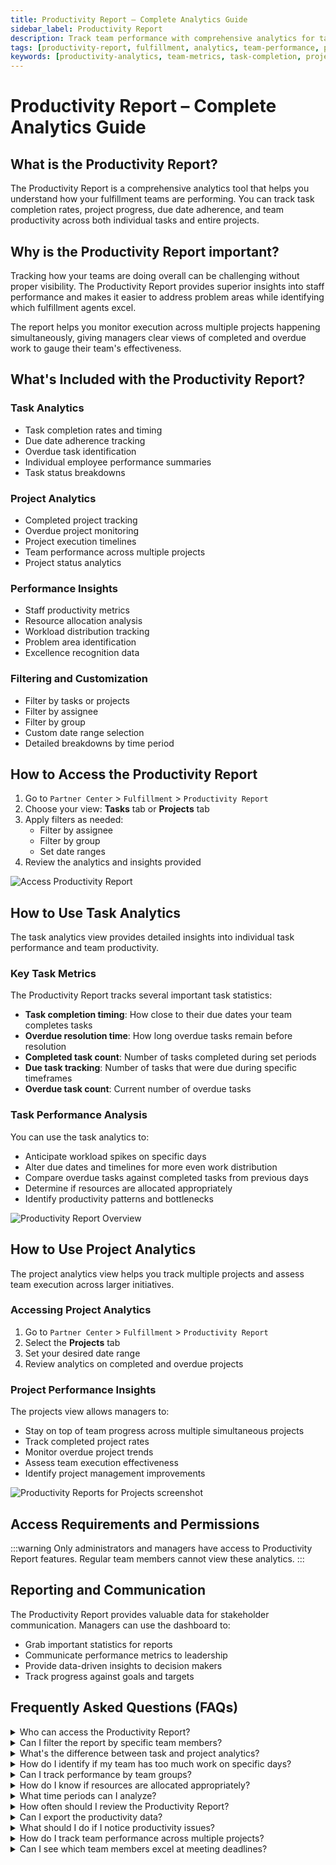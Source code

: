```yaml
---
title: Productivity Report – Complete Analytics Guide
sidebar_label: Productivity Report
description: Track team performance with comprehensive analytics for tasks and projects to optimize fulfillment operations.
tags: [productivity-report, fulfillment, analytics, team-performance, projects, tasks]
keywords: [productivity-analytics, team-metrics, task-completion, project-tracking, fulfillment-reporting]
---
```


# Productivity Report – Complete Analytics Guide

## What is the Productivity Report?

The Productivity Report is a comprehensive analytics tool that helps you understand how your fulfillment teams are performing. You can track task completion rates, project progress, due date adherence, and team productivity across both individual tasks and entire projects.

## Why is the Productivity Report important?

Tracking how your teams are doing overall can be challenging without proper visibility. The Productivity Report provides superior insights into staff performance and makes it easier to address problem areas while identifying which fulfillment agents excel.

The report helps you monitor execution across multiple projects happening simultaneously, giving managers clear views of completed and overdue work to gauge their team's effectiveness.

## What's Included with the Productivity Report?

### Task Analytics
- Task completion rates and timing
- Due date adherence tracking
- Overdue task identification
- Individual employee performance summaries
- Task status breakdowns

### Project Analytics
- Completed project tracking
- Overdue project monitoring
- Project execution timelines
- Team performance across multiple projects
- Project status analytics

### Performance Insights
- Staff productivity metrics
- Resource allocation analysis
- Workload distribution tracking
- Problem area identification
- Excellence recognition data

### Filtering and Customization
- Filter by tasks or projects
- Filter by assignee
- Filter by group
- Custom date range selection
- Detailed breakdowns by time period

## How to Access the Productivity Report

1. Go to `Partner Center` > `Fulfillment` > `Productivity Report`
2. Choose your view: **Tasks** tab or **Projects** tab
3. Apply filters as needed:
   - Filter by assignee
   - Filter by group
   - Set date ranges
4. Review the analytics and insights provided

![Access Productivity Report](./img/fulfillment-productivity-report/access-productivity-report.jpg)

## How to Use Task Analytics

The task analytics view provides detailed insights into individual task performance and team productivity.

### Key Task Metrics

The Productivity Report tracks several important task statistics:

- **Task completion timing**: How close to their due dates your team completes tasks
- **Overdue resolution time**: How long overdue tasks remain before resolution
- **Completed task count**: Number of tasks completed during set periods
- **Due task tracking**: Number of tasks that were due during specific timeframes
- **Overdue task count**: Current number of overdue tasks

### Task Performance Analysis

You can use the task analytics to:

- Anticipate workload spikes on specific days
- Alter due dates and timelines for more even work distribution
- Compare overdue tasks against completed tasks from previous days
- Determine if resources are allocated appropriately
- Identify productivity patterns and bottlenecks

![Productivity Report Overview](./img/fulfillment-productivity-report/productivity-report-overview.jpg)

## How to Use Project Analytics

The project analytics view helps you track multiple projects and assess team execution across larger initiatives.

### Accessing Project Analytics

1. Go to `Partner Center` > `Fulfillment` > `Productivity Report`
2. Select the **Projects** tab
3. Set your desired date range
4. Review analytics on completed and overdue projects

### Project Performance Insights

The projects view allows managers to:

- Stay on top of team progress across multiple simultaneous projects
- Track completed project rates
- Monitor overdue project trends
- Assess team execution effectiveness
- Identify project management improvements

![Productivity Reports for Projects screenshot](./img/fulfillment/productivity-report/5724942239127.png)

## Access Requirements and Permissions

:::warning
Only administrators and managers have access to Productivity Report features. Regular team members cannot view these analytics.
:::

## Reporting and Communication

The Productivity Report provides valuable data for stakeholder communication. Managers can use the dashboard to:

- Grab important statistics for reports
- Communicate performance metrics to leadership
- Provide data-driven insights to decision makers
- Track progress against goals and targets

## Frequently Asked Questions (FAQs)

<details>
<summary>Who can access the Productivity Report?</summary>

Only administrators and managers have access to Productivity Report features. Regular team members cannot view these analytics.
</details>

<details>
<summary>Can I filter the report by specific team members?</summary>

Yes, you can filter the Productivity Report by assignee to view individual team member performance and metrics.
</details>

<details>
<summary>What's the difference between task and project analytics?</summary>

Task analytics focus on individual task completion, due dates, and overdue items. Project analytics provide broader views of project completion rates and execution across multiple simultaneous projects.
</details>

<details>
<summary>How do I identify if my team has too much work on specific days?</summary>

Use the task analytics to review due date distributions. If you see an inordinate amount of work scheduled for any one day, you can alter due dates to create a more even workload spread.
</details>

<details>
<summary>Can I track performance by team groups?</summary>

Yes, the Productivity Report allows you to filter by group, making it easy to track performance across different teams or departments.
</details>

<details>
<summary>How do I know if resources are allocated appropriately?</summary>

Compare overdue tasks against completed tasks from previous periods. If overdue tasks frequently match or exceed completed tasks, this may indicate resource allocation issues.
</details>

<details>
<summary>What time periods can I analyze?</summary>

You can set custom date ranges in the Productivity Report to analyze performance over specific periods that match your reporting needs.
</details>

<details>
<summary>How often should I review the Productivity Report?</summary>

Regular review helps identify patterns and trends. Many managers check weekly to stay on top of team performance and address issues promptly.
</details>

<details>
<summary>Can I export the productivity data?</summary>

The report provides visual dashboards and statistics that you can use for stakeholder communication and reporting purposes.
</details>

<details>
<summary>What should I do if I notice productivity issues?</summary>

Use the detailed metrics to identify specific problem areas, whether they're related to individual performance, workload distribution, or project management processes.
</details>

<details>
<summary>How do I track team performance across multiple projects?</summary>

Use the Projects tab in the Productivity Report to get a comprehensive view of how your team is executing across all simultaneous projects.
</details>

<details>
<summary>Can I see which team members excel at meeting deadlines?</summary>

Yes, the individual employee performance summaries and due date adherence tracking help identify which team members consistently meet or exceed expectations.
</details>